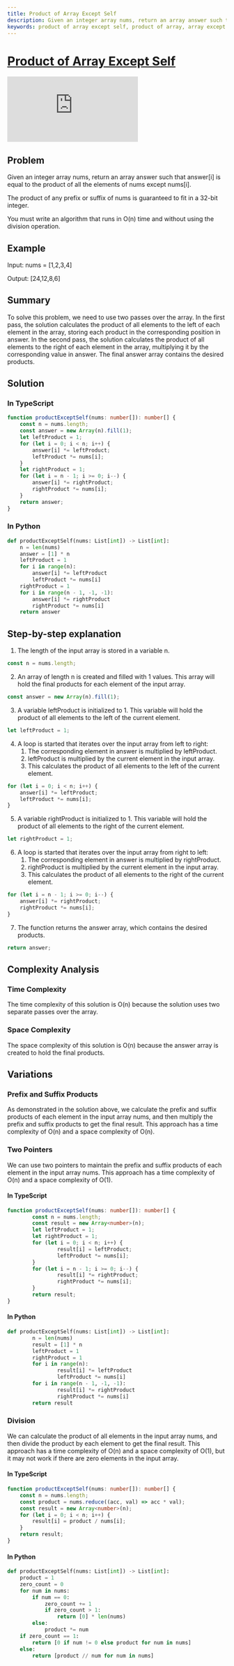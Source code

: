 ```yaml
---
title: Product of Array Except Self
description: Given an integer array nums, return an array answer such that answer[i] is equal to the product of all the elements of nums except nums[i].
keywords: product of array except self, product of array, array except self, product of array except self leetcode, product of array except self javascript, product of array except self typescript, product of array except self python, product of array except self java, product of array except self c#, product of array except self c++, product of array except self go, product of array except self ruby, product of array except self swift, product of array except self kotlin, product of array except self dart, product of array except self rust, product of array except self scala, product of array except self php, product of array except self cpp, product of array except self c, product of array except self haskell, product of array except self clojure, product of array except self elixir, product of array except self f#, product of array except self lua, product of array except self perl, product of array except self r, product of array except self sql, product of array except self crystal, product of array except self julia, product of array except self nim, product of array except self racket, product of array except self bash, product of array except self erlang, product of array except self elixir, product of array except self groovy, product of array except self julia, product of array except self kotlin, product of array except self lua, product of array except self nim, product of array except self racket, product of array except self ruby, product of array except self scala, product of array except self swift, product of array except self typescript, product of array except self python, product of array except self javascript, product of array except self java, product of array except self c#, product of array except self c++, product of array except self go, product of array except self ruby, product of array except self swift, product of array except self kotlin, product of array except self dart, product of array except self rust, product of array except self scala, product of array except self php, product of array except self cpp, product of array except self c, product of array except self haskell, product of array except self clojure, product of array except self elixir, product of array except self f#, product of array except self lua, product of array except self perl, product of array except self r, product of array except self sql, product of array except self crystal, product of array except self
---
```



# [Product of Array Except Self](https://leetcode.com/problems/product-of-array-except-self/) <DifficultyChip difficulty="medium" />

<div className="iframe-container">
	<iframe className="responsive-iframe" src="https://www.youtube.com/embed/bNvIQI2wAjk"
					title="YouTube video player" frameBorder="0"
					allow="accelerometer; autoplay; clipboard-write; encrypted-media; gyroscope; picture-in-picture"
					allowFullScreen></iframe>
</div>

## Problem

Given an integer array nums, return an array answer such that answer[i] is equal to the product of all the elements of nums except nums[i].

The product of any prefix or suffix of nums is guaranteed to fit in a 32-bit integer.

You must write an algorithm that runs in O(n) time and without using the division operation.

## Example

Input: nums = [1,2,3,4]

Output: [24,12,8,6]

## Summary

To solve this problem, we need to use two passes over the array. In the first pass, the solution calculates the product of all elements to the left of each element in the array, storing each product in the corresponding position in answer. In the second pass, the solution calculates the product of all elements to the right of each element in the array, multiplying it by the corresponding value in answer. The final answer array contains the desired products.

## Solution

### In TypeScript

```typescript
function productExceptSelf(nums: number[]): number[] {
	const n = nums.length;
	const answer = new Array(n).fill(1);
	let leftProduct = 1;
	for (let i = 0; i < n; i++) {
		answer[i] *= leftProduct;
		leftProduct *= nums[i];
	}
	let rightProduct = 1;
	for (let i = n - 1; i >= 0; i--) {
		answer[i] *= rightProduct;
		rightProduct *= nums[i];
	}
	return answer;
}
```

### In Python

```python
def productExceptSelf(nums: List[int]) -> List[int]:
	n = len(nums)
	answer = [1] * n
	leftProduct = 1
	for i in range(n):
		answer[i] *= leftProduct
		leftProduct *= nums[i]
	rightProduct = 1
	for i in range(n - 1, -1, -1):
		answer[i] *= rightProduct
		rightProduct *= nums[i]
	return answer
```


## Step-by-step explanation

1. The length of the input array is stored in a variable n.

```typescript
const n = nums.length;
```

2. An array of length n is created and filled with 1 values. This array will hold the final products for each element of the input array.

```typescript
const answer = new Array(n).fill(1);
```

3. A variable leftProduct is initialized to 1. This variable will hold the product of all elements to the left of the current element.

```typescript
let leftProduct = 1;
```

4. A loop is started that iterates over the input array from left to right:
	1. The corresponding element in answer is multiplied by leftProduct.
	2. leftProduct is multiplied by the current element in the input array.
	3. This calculates the product of all elements to the left of the current element.

```typescript
for (let i = 0; i < n; i++) {
	answer[i] *= leftProduct;
	leftProduct *= nums[i];
}
```

5. A variable rightProduct is initialized to 1. This variable will hold the product of all elements to the right of the current element.

```typescript
let rightProduct = 1;
```

6. A loop is started that iterates over the input array from right to left:
	1. The corresponding element in answer is multiplied by rightProduct.
	2. rightProduct is multiplied by the current element in the input array.
	3. This calculates the product of all elements to the right of the current element.

```typescript
for (let i = n - 1; i >= 0; i--) {
	answer[i] *= rightProduct;
	rightProduct *= nums[i];
}
```

7. The function returns the answer array, which contains the desired products.

```typescript
return answer;
```

## Complexity Analysis

### Time Complexity

The time complexity of this solution is O(n) because the solution uses two separate passes over the array.

### Space Complexity

The space complexity of this solution is O(n) because the answer array is created to hold the final products.

## Variations

### Prefix and Suffix Products

As demonstrated in the solution above, we calculate the prefix and suffix products of each element in the input array nums, and then multiply the prefix and suffix products to get the final result. This approach has a time complexity of O(n) and a space complexity of O(n).

### Two Pointers

We can use two pointers to maintain the prefix and suffix products of each element in the input array nums. This approach has a time complexity of O(n) and a space complexity of O(1).

#### In TypeScript

```typescript
function productExceptSelf(nums: number[]): number[] {
		const n = nums.length;
		const result = new Array<number>(n);
		let leftProduct = 1;
		let rightProduct = 1;
		for (let i = 0; i < n; i++) {
				result[i] = leftProduct;
				leftProduct *= nums[i];
		}
		for (let i = n - 1; i >= 0; i--) {
				result[i] *= rightProduct;
				rightProduct *= nums[i];
		}
		return result;
}

```

#### In Python

```python
def productExceptSelf(nums: List[int]) -> List[int]:
		n = len(nums)
		result = [1] * n
		leftProduct = 1
		rightProduct = 1
		for i in range(n):
				result[i] *= leftProduct
				leftProduct *= nums[i]
		for i in range(n - 1, -1, -1):
				result[i] *= rightProduct
				rightProduct *= nums[i]
		return result
```



### Division

We can calculate the product of all elements in the input array nums, and then divide the product by each element to get the final result. This approach has a time complexity of O(n) and a space complexity of O(1), but it may not work if there are zero elements in the input array.

#### In TypeScript

```typescript
function productExceptSelf(nums: number[]): number[] {
    const n = nums.length;
    const product = nums.reduce((acc, val) => acc * val);
    const result = new Array<number>(n);
    for (let i = 0; i < n; i++) {
        result[i] = product / nums[i];
    }
    return result;
}
```

#### In Python

```python
def productExceptSelf(nums: List[int]) -> List[int]:
    product = 1
    zero_count = 0
    for num in nums:
        if num == 0:
            zero_count += 1
            if zero_count > 1:
                return [0] * len(nums)
        else:
            product *= num
    if zero_count == 1:
        return [0 if num != 0 else product for num in nums]
    else:
        return [product // num for num in nums]
```

